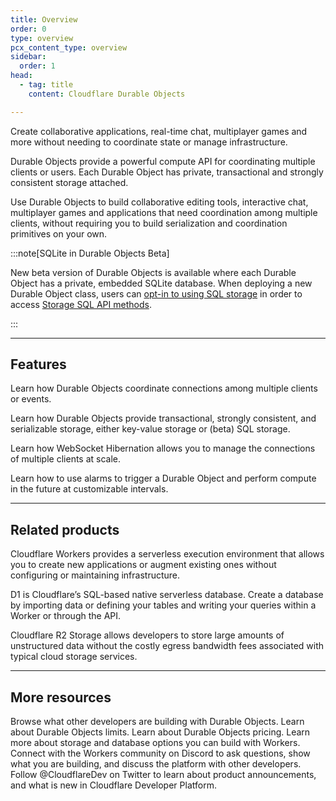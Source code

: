 ```yaml
---
title: Overview
order: 0
type: overview
pcx_content_type: overview
sidebar:
  order: 1
head:
  - tag: title
    content: Cloudflare Durable Objects

---
```



<Description>


Create collaborative applications, real-time chat, multiplayer games and more without needing to coordinate state or manage infrastructure.


</Description>

<Plan type="paid" />

Durable Objects provide a powerful compute API for coordinating multiple clients or users. Each Durable Object has private, transactional and strongly consistent storage attached.

Use Durable Objects to build collaborative editing tools, interactive chat, multiplayer games and applications that need coordination among multiple clients, without requiring you to build serialization and coordination primitives on your own.

:::note[SQLite in Durable Objects Beta]

New beta version of Durable Objects is available where each Durable Object has a private, embedded SQLite database. When deploying a new Durable Object class, users can [opt-in to using SQL storage](/durable-objects/best-practices/access-durable-objects-storage/#sql-storage) in order to access [Storage SQL API methods](/durable-objects/api/storage-api/#sqlexec).

:::
***

## Features

<Feature header="In-memory State" href="/durable-objects/reference/in-memory-state/">

Learn how Durable Objects coordinate connections among multiple clients or events.


</Feature>

<Feature header="Storage API" href="/durable-objects/api/storage-api/">

Learn how Durable Objects provide transactional, strongly consistent, and serializable storage, either key-value storage or (beta) SQL storage.


</Feature>

<Feature header="WebSocket Hibernation" href="/durable-objects/reference/websockets/#websocket-hibernation">

Learn how WebSocket Hibernation allows you to manage the connections of multiple clients at scale.


</Feature>

<Feature header="Durable Objects Alarms" href="/durable-objects/api/alarms/">

Learn how to use alarms to trigger a Durable Object and perform compute in the future at customizable intervals.


</Feature>

***

## Related products

<RelatedProduct header="Workers" href="/workers/" product="workers">

Cloudflare Workers provides a serverless execution environment that allows you to create new applications or augment existing ones without configuring or maintaining infrastructure.


</RelatedProduct>

<RelatedProduct header="D1" href="/d1/" product="d1">

D1 is Cloudflare’s SQL-based native serverless database. Create a database by importing data or defining your tables and writing your queries within a Worker or through the API.


</RelatedProduct>

<RelatedProduct header="R2" href="/r2/" product="r2">

Cloudflare R2 Storage allows developers to store large amounts of unstructured data without the costly egress bandwidth fees associated with typical cloud storage services.


</RelatedProduct>

***

## More resources

<CardGrid>

<LinkTitleCard title="Built with Durable Objects" href="https://workers.cloudflare.com/built-with/collections/durable-objects/" icon="pen">
Browse what other developers are building with Durable Objects.
</LinkTitleCard>

<LinkTitleCard title="Limits" href="/durable-objects/platform/limits/" icon="document">
Learn about Durable Objects limits.
</LinkTitleCard>

<LinkTitleCard title="Pricing" href="/durable-objects/platform/pricing/" icon="pen">
Learn about Durable Objects pricing.
</LinkTitleCard>

<LinkTitleCard title="Storage options" href="/workers/platform/storage-options/" icon="document">
Learn more about storage and database options you can build with Workers.
</LinkTitleCard>

<LinkTitleCard title="Developer Discord" href="https://discord.cloudflare.com" icon="discord">
Connect with the Workers community on Discord to ask questions, show what you are building, and discuss the platform with other developers.
</LinkTitleCard>

<LinkTitleCard title="@CloudflareDev" href="https://x.com/cloudflaredev" icon="x.com">
Follow @CloudflareDev on Twitter to learn about product announcements, and what is new in Cloudflare Developer Platform.
</LinkTitleCard>

</CardGrid>
